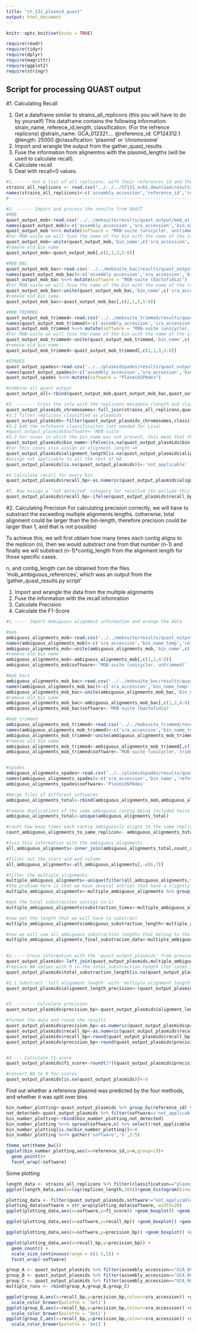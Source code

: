 ```yaml
---
title: "st_131_plasmid_quast"
output: html_document
---
```


```r
knitr::opts_knit$set(echo = TRUE)
```

```r
require(readr)
require(tidyr)
require(dplyr)
require(magrittr)
require(ggplot2)
require(stringr)

```


## Script for processing QUAST output

#1. Calculating Recall

1. Get a dataframe similar to strains_all_replicons (this you will have to do by yourself)
This dataframe contains the following information: strain_name, referece_id,length, classification. (For the refrence replicons)
@strain_name: GCA_012321....
@reference_id: CP124312.1
@length: 25000
@classification: 'plasmid' or 'chromosome'
2. Import and wrangle the output from the gather_quast_results
3. Fuse the information from alignemtns with the plasmid_lengths (will be used to calculate recall).
4. Calculate recall
5. Deal with recall=0 values.
  
  

```r

#1.------ Get a list of all replicons, with their references_id and the lengths ----- #You should do get this info. Maybe using a little python script?
strains_all_replicons <- read.csv("../../../ST131_ncbi_download/results/replicon_data.csv", header = FALSE)
names(strains_all_replicons)<-c('assembly_accession','reference_id','replicon_length','classification')
#------------------------------------------------------------------------------------__#

#2. ------ Import and process the results from QUAST
#MOB
quast_output_mob<-read.csv('../../mobsuite/results/quast_output/mob_alignments_statistics.csv', sep=',', header=FALSE)
names(quast_output_mob)<-c('assembly_accession','sra_accession','bin_name_temp','reference_id','alignment_length','bin_length')
quast_output_mob %<>% mutate(software = "MOB-suite (unicycler, untrimmed)")
#For MOB-suite we will fuse the name of the bin with the name of the strain, to be able to do statistics properly
quast_output_mob<-unite(quast_output_mob,'bin_name',c('sra_accession','bin_name_temp'),remove=FALSE) 
#remove old bin name
quast_output_mob<-quast_output_mob[,c(2,1,3,5:8)]

#MOB_BAC
quast_output_mob_bac<-read.csv('../../mobsuite_bac/results/quast_output/mob_alignments_statistics.csv', sep=',', header=FALSE)
names(quast_output_mob_bac)<-c('assembly_accession','sra_accession','bin_name_temp','reference_id','alignment_length','bin_length')
quast_output_mob_bac %<>% mutate(software = "MOB-suite (bactofidia)")
#For MOB-suite we will fuse the name of the bin with the name of the strain, to be able to do statistics properly
quast_output_mob_bac<-unite(quast_output_mob_bac,'bin_name',c('sra_accession','bin_name_temp'),remove=FALSE) 
#remove old bin name
quast_output_mob_bac<-quast_output_mob_bac[,c(2,1,3,5:8)]

#MOB_TRIMMED
quast_output_mob_trimmed<-read.csv('../../mobsuite_trimmed/results/quast_output/mob_alignments_statistics.csv', sep=',', header=FALSE)
names(quast_output_mob_trimmed)<-c('assembly_accession','sra_accession','bin_name_temp','reference_id','alignment_length','bin_length')
quast_output_mob_trimmed %<>% mutate(software = "MOB-suite (unicycler, trimmed)")
#For MOB-suite we will fuse the name of the bin with the name of the strain, to be able to do statistics properly
quast_output_mob_trimmed<-unite(quast_output_mob_trimmed,'bin_name',c('sra_accession','bin_name_temp'),remove=FALSE) 
#remove old bin name
quast_output_mob_trimmed<-quast_output_mob_trimmed[,c(2,1,3,5:8)]

#SPADES
quast_output_spades<-read.csv('../../plasmidspades/results/quast_output/spades_alignments_statistics.csv', sep = ',', header = FALSE)
names(quast_output_spades)<-c('assembly_accession','sra_accession','bin_name','reference_id','alignment_length','bin_length')
quast_output_spades %<>% mutate(software = "PlasmidSPAdes")

#combine all quast output
quast_output_all<-rbind(quast_output_mob,quast_output_mob_bac,quast_output_mob_trimmed,quast_output_spades)

#3. ------- Cross the info with the replicons metadata (length and classification is most important) --------
quast_output_plasmids_chromosomes<-full_join(strains_all_replicons,quast_output_all,by=c('assembly_accession','reference_id'))
#3.1 filter replicons classified as plasmids
quast_output_plasmids<-filter(quast_output_plasmids_chromosomes,classification=='plasmid')
#3.2 Add the sofotware classificaiton (not needed for Lisa)
#quast_output_plasmids$software<-'MOB-suite'
#3.3 For cases in which the bin_name was not present, this mean that the tool did not detected this plasmid. Assign that category.
quast_output_plasmids$bin_name<-ifelse(is.na(quast_output_plasmids$bin_name),"not_detected",as.character(quast_output_plasmids$bin_name))
#For this cases also assign an alignment length =0
quast_output_plasmids$alignment_length[is.na(quast_output_plasmids$alignment_length)]<-0
#assign not applicable to all the rest of NA
quast_output_plasmids[is.na(quast_output_plasmids)]<-'not_applicable'

#4 Calculate recall for every bin
quast_output_plasmids$recall_bp<-as.numeric(quast_output_plasmids$alignment_length)/as.numeric(quast_output_plasmids$replicon_length)

#5. Now assign a 'not detected' category for recall=0 (to exclude this values from calculations)
quast_output_plasmids$recall_bp<-ifelse(quast_output_plasmids$recall_bp==0,'not_detected',as.numeric(quast_output_plasmids$recall_bp))

```


#2. Calculating Precision
For calculating precision correctly, we will have to substract the exceeding multiple alignments lengths. (otherwise, total alignment could be larger than the bin-length, therefore precision could be larger than 1, and that is not possible) 

To achieve this, we will first obtain how many times each contig aligns to the replicon (n), then we would substract one from that number (n-1) and finally we will substract (n-1)*contig_length from the alignment length for those specific cases.

n, and contig_length can be obtained from the files 'mob_ambiguous_references', which was an output from the 'gather_quast_results.py script'

1. Import and wrangle the data from the mulitple alignments
2. Fuse the information with the recall infomration
3. Calculate Precision
4. Calculate the F1-Score

```r

#1.----- Import Ambiguous alignment information and wrange the data

#mob
ambiguous_alignments_mob<-read.csv('../../mobsuite/results/quast_output/mob_ambiguous_references.csv', sep=',', header=FALSE)
names(ambiguous_alignments_mob)<-c('sra_accession','bin_name_temp','reference_id','contig_name','contig_length','start','end')
ambiguous_alignments_mob<-unite(ambiguous_alignments_mob,'bin_name',c('sra_accession','bin_name_temp'),remove=FALSE) 
#remove old bin name
ambiguous_alignments_mob<-ambiguous_alignments_mob[,c(1,2,4:8)]
ambiguous_alignments_mob$software<-'MOB-suite (unicycler, untrimmed)'

#mob_bact
ambiguous_alignments_mob_bac<-read.csv('../../mobsuite_bac/results/quast_output/mob_ambiguous_references.csv', sep=',', header=FALSE)
names(ambiguous_alignments_mob_bac)<-c('sra_accession','bin_name_temp','reference_id','contig_name','contig_length','start','end')
ambiguous_alignments_mob_bac<-unite(ambiguous_alignments_mob_bac,'bin_name',c('sra_accession','bin_name_temp'),remove=FALSE) 
#remove old bin name
ambiguous_alignments_mob_bac<-ambiguous_alignments_mob_bac[,c(1,2,4:8)]
ambiguous_alignments_mob_bac$software<-'MOB-suite (bactofidia)'

#mob_trimmed
ambiguous_alignments_mob_trimmed<-read.csv('../../mobsuite_trimmed/results/quast_output/mob_ambiguous_references.csv', sep=',', header=FALSE)
names(ambiguous_alignments_mob_trimmed)<-c('sra_accession','bin_name_temp','reference_id','contig_name','contig_length','start','end')
ambiguous_alignments_mob_trimmed<-unite(ambiguous_alignments_mob_trimmed,'bin_name',c('sra_accession','bin_name_temp'),remove=FALSE) 
#remove old bin name
ambiguous_alignments_mob_trimmed<-ambiguous_alignments_mob_trimmed[,c(1,2,4:8)]
ambiguous_alignments_mob_trimmed$software<-'MOB-suite (unicycler, trimmed)'


#spades
ambiguous_alignments_spades<-read.csv('../../plasmidspades/results/quast_output/spades_ambiguous_references.csv', sep=',', header=FALSE)
names(ambiguous_alignments_spades)<-c('sra_accession','bin_name','reference_id','contig_name','contig_length','start','end')
ambiguous_alignments_spades$software<-'PlasmidSPAdes'

#merge files of different softwares
ambiguous_alignments_total<-rbind(ambiguous_alignments_mob,ambiguous_alignments_mob_bac,ambiguous_alignments_mob_trimmed,ambiguous_alignments_spades)

#remove duplications of the same ambiguous contig being included twice
ambiguous_alignments_total<-unique(ambiguous_alignments_total)

#count how many times each contig ambiguously aligns to the same replicon (n)
count_ambiguous_alignments_to_same_replicon<- ambiguous_alignments_total %>% group_by(sra_accession,bin_name,reference_id,contig_name,software) %>% summarise(total_ambiguous_alignments=n())

#join this information with the ambiguous_alignments
all_ambiguous_alignments<-inner_join(ambiguous_alignments_total,count_ambiguous_alignments_to_same_replicon,by=c('sra_accession','bin_name','reference_id','contig_name','software'))

#filter out the start and end column
all_ambiguous_alignments<-all_ambiguous_alignments[,-c(6,7)]

#filter the multiple_alignments 
multiple_ambiguous_alignments<-unique(filter(all_ambiguous_alignments,total_ambiguous_alignments>=2))
#the problem here is that we have several entries that have a slightly different contig lenght. We will retain the largest
multiple_ambiguous_alignments<-multiple_ambiguous_alignments %>% group_by(sra_accession,bin_name,reference_id,contig_name,software) %>% mutate(max_length=max(contig_length)) %>% ungroup() %>% filter(contig_length==max_length)

#get the total substraciton contigs (n-1)
multiple_ambiguous_alignments$substraction_times<-multiple_ambiguous_alignments$total_ambiguous_alignments-1

#now get the length that we will have to substract
multiple_ambiguous_alignments$ambiguous_substraction_length<-multiple_ambiguous_alignments$contig_length*multiple_ambiguous_alignments$substraction_times

#now we will sum all ambiguous substraction lengths that belong to the same bin_name/refrence_id (because there might be multiple contigs within the same bin that align to the same replicon)
multiple_ambiguous_alignments_final_substracion_data<-multiple_ambiguous_alignments %>% group_by(sra_accession,bin_name,reference_id,software) %>% summarise(total_substraction_length=sum(ambiguous_substraction_length))
 

#2.---- Cross information with the 'quast_output_plasmids' from previous section (this will allow us to calculate precision) ------
quast_output_plasmids<-left_join(quast_output_plasmids,multiple_ambiguous_alignments_final_substracion_data,by=c('sra_accession','bin_name','reference_id','software'))
#replace NA values with 0 in the total_substraction_length (for cases in which there are no multiple alignments)
quast_output_plasmids$total_substraction_length[is.na(quast_output_plasmids$total_substraction_length)]<-0

#2.1 Substract 'full alignment length' with 'multiple alignment length' to get the 'alignment length' that will be used for precision calculation
quast_output_plasmids$alignment_length_precision<-(quast_output_plasmids$alignment_length-quast_output_plasmids$total_substraction_length)


#3. ------- Calculate precision
quast_output_plasmids$precision_bp<-quast_output_plasmids$alignment_length_precision/as.numeric(quast_output_plasmids$bin_length)

#format the data and round the results
quast_output_plasmids$precision_bp<-as.numeric(quast_output_plasmids$precision_bp)
quast_output_plasmids$recall_bp<-as.numeric(quast_output_plasmids$recall_bp)
quast_output_plasmids$recall_bp<-round(quast_output_plasmids$recall_bp,3)
quast_output_plasmids$precision_bp<-round(quast_output_plasmids$precision_bp,3)


#4 --- Calculate f1-score
quast_output_plasmids$f1_score<-round(2*((quast_output_plasmids$precision_bp*quast_output_plasmids$recall_bp)/(quast_output_plasmids$precision_bp+quast_output_plasmids$recall_bp)),3)

#convert NA to 0 for scores
quast_output_plasmids[is.na(quast_output_plasmids)]<-0

```
Find out whether a reference plasmid was predicted by the four methods, and whether it was split over bins.
```r
bin_number_plotting<-quast_output_plasmids %>% group_by(reference_id) %>% count(software)
not_detected<-quast_output_plasmids %>% filter(software=='not_applicable') %>% select(reference_id) %>% uncount(4) %>% mutate(software = rep(c("MOB-suite (bactofidia)","MOB-suite (unicycler, trimmed)","MOB-suite (unicycler, untrimmed)","PlasmidSPAdes"),times=nrow(not_detected)/4)) %>% mutate(n = 0)
bin_number_plotting<-rbind(bin_number_plotting,not_detected)
bin_number_plotting %<>% spread(software,n) %>% select(!not_applicable)
bin_number_plotting[is.na(bin_number_plotting)]<-0
bin_number_plotting %<>% gather('software','n',2:5)
```

```r
theme_set(theme_bw())
ggplot(bin_number_plotting,aes(x=reference_id,y=n,group=1))+
  geom_point()+
  facet_wrap(~software)
```

Some plotting
```r
length_data <- strains_all_replicons %>% filter(classification=="plasmid")
ggplot(length_data,aes(x=log(replicon_length,10)))+geom_histogram(binwidth = 0.05)
```

```r
plotting_data <- filter(quast_output_plasmids,software!="not_applicable")
plotting_data$software = str_wrap(plotting_data$software, width=20)
ggplot(plotting_data,aes(x=software,y=f1_score)) +geom_boxplot() +geom_jitter(shape=16, position=position_jitter(0.2))
```
```r
ggplot(plotting_data,aes(x=software,y=recall_bp)) +geom_boxplot() +geom_jitter(shape=16, position=position_jitter(0.2))
```

```r
ggplot(plotting_data,aes(x=software,y=precision_bp)) +geom_boxplot() +geom_jitter(shape=16, position=position_jitter(0.2))
```
```r
ggplot(plotting_data,aes(x=recall_bp,y=precision_bp)) +
  geom_count() +
  scale_size_continuous(range = c(1.5,5)) +
  facet_wrap(~software)
```

```r
group_A <- quast_output_plasmids %>% filter(assembly_accession=="GCA_002056635.1") %>% mutate(group="A")
group_B <- quast_output_plasmids %>% filter(assembly_accession=="GCA_002180195.1") %>% mutate(group="B")
group_C <- quast_output_plasmids %>% filter(assembly_accession=="GCA_002202175.1") %>% mutate(group="C")
multiple_runs <- rbind(group_A,group_B,group_C)
```

```r
ggplot(group_A,aes(x=recall_bp,y=precision_bp,colour=sra_accession)) +geom_count(alpha = 0.5,size =3 ) +
  scale_color_brewer(palette = 'Set1')
ggplot(group_B,aes(x=recall_bp,y=precision_bp,colour=sra_accession)) +geom_count(alpha = 0.5,size =3 ) +
  scale_color_brewer(palette = 'Set1')
ggplot(group_C,aes(x=recall_bp,y=precision_bp,colour=sra_accession)) +geom_count(alpha = 0.5,size =3 ) +
  scale_color_brewer(palette = 'Set1')
```
